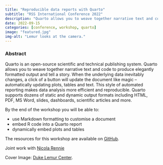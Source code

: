 ```yaml
---
title: "Reproducible data reports with Quarto"
subtitle: "RSS International Conference 2022"
description: "Quarto allows you to weave together narrative text and code to produce elegantly formatted output and tell a story."
date: 2022-09-15
categories: [conference, workshop, quarto]
image: "featured.jpg"
img-alt: "Lemur looks at the camera."
---
```


### Abstract

Quarto is an open-source scientific and technical publishing system. Quarto allows you to weave together narrative text and code to produce elegantly formatted output and tell a story. When the underlying data inevitably changes, a click of a button will update the document like magic – automatically updating plots, tables and text. This style of automated reporting makes data analysis more efficient and reproducible. Quarto supports dozens of static and dynamic output formats including HTML, PDF, MS Word, slides, dashboards, scientific articles and more.

By the end of the workshop you will be able to:

- use Markdown formatting to customise a document
- embed R code into a Quarto report
- dynamically embed plots and tables

The resources for this workshop are available on [GitHub](https://github.com/jumpingrivers/RSS-reproducible-data-reports-with-Quarto).

Joint work with [Nicola Rennie](https://nrennie.rbind.io/)

Cover Image: [Duke Lemur Center](https://lemur.duke.edu/).
